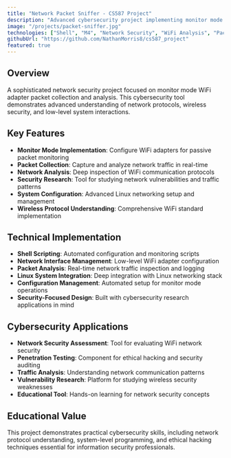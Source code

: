 ```yaml
---
title: "Network Packet Sniffer - CS587 Project"
description: "Advanced cybersecurity project implementing monitor mode WiFi adapter packet collection for network analysis and security research."
image: "/projects/packet-sniffer.jpg"
technologies: ["Shell", "M4", "Network Security", "WiFi Analysis", "Packet Capture", "Linux"]
githubUrl: "https://github.com/NathanMorris8/cs587_project"
featured: true
---
```


## Overview

A sophisticated network security project focused on monitor mode WiFi adapter packet collection and analysis. This cybersecurity tool demonstrates advanced understanding of network protocols, wireless security, and low-level system interactions.

## Key Features

- **Monitor Mode Implementation**: Configure WiFi adapters for passive packet monitoring
- **Packet Collection**: Capture and analyze network traffic in real-time
- **Network Analysis**: Deep inspection of WiFi communication protocols
- **Security Research**: Tool for studying network vulnerabilities and traffic patterns
- **System Configuration**: Advanced Linux networking setup and management
- **Wireless Protocol Understanding**: Comprehensive WiFi standard implementation

## Technical Implementation

- **Shell Scripting**: Automated configuration and monitoring scripts
- **Network Interface Management**: Low-level WiFi adapter configuration
- **Packet Analysis**: Real-time network traffic inspection and logging
- **Linux System Integration**: Deep integration with Linux networking stack
- **Configuration Management**: Automated setup for monitor mode operations
- **Security-Focused Design**: Built with cybersecurity research applications in mind

## Cybersecurity Applications

- **Network Security Assessment**: Tool for evaluating WiFi network security
- **Penetration Testing**: Component for ethical hacking and security auditing
- **Traffic Analysis**: Understanding network communication patterns
- **Vulnerability Research**: Platform for studying wireless security weaknesses
- **Educational Tool**: Hands-on learning for network security concepts

## Educational Value

This project demonstrates practical cybersecurity skills, including network protocol understanding, system-level programming, and ethical hacking techniques essential for information security professionals.
